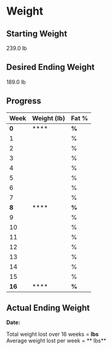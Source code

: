 # Weight

## Starting Weight

239.0 lb

## Desired Ending Weight

189.0 lb

## Progress

| Week | Weight (lb) | Fat % |
| ----------- | ----------- | ----------- |	
| **0** | **** | **%** |
| 1 |  | % |
| 2 |  | % |
| 3 |  | % |
| 4 |  | % |
| 5 |  | % |
| 6 |  | % |
| 7 |  | % |
| **8** | **** | **%** |
| 9 |  | % |
| 10 |  | % |
| 11 |  | % |
| 12 |  | % |
| 13 |  | % |
| 14 |  | % |
| 15 |  | % |
| **16** | **** | **%** |

## Actual Ending Weight

**Date:**

Total weight lost over 16 weeks = **lbs**  
Average weight lost per week = ** lbs**  